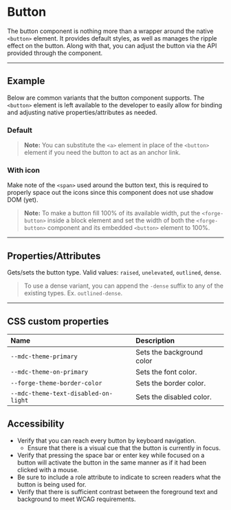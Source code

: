 
<PageSection>

# Button

The button component is nothing more than a wrapper around the native `<button>` element. It provides default styles, as well as manages the
ripple effect on the button. Along with that, you can adjust the button via the API provided through the component.

</PageSection>

---

<PageSection>

## Example

Below are common variants that the button component supports. The `<button>` element is left available to the developer to easily allow for binding and
adjusting native properties/attributes as needed.

### Default

<LiveDemo dense codeHtml={ButtonDefaultCodeHtml()}>
  <ButtonDemo />
</LiveDemo>

> **Note:** You can substitute the `<a>` element in place of the `<button>` element if you need the button to act as an anchor link.

### With icon

Make note of the `<span>` used around the button text, this is required to properly space out the icons since this component does not use shadow DOM (yet).

<LiveDemo dense codeHtml={ButtonWithIconCodeHtml()}>
  <ButtonDemo type="outlined" hasTrailingIcon />
</LiveDemo>

> **Note:** To make a button fill 100% of its available width, put the `<forge-button>` inside a block element and set
> the width of both the `<forge-button>` component and its embedded `<button>` element to 100%.

</PageSection>

---

<PageSection>

## Properties/Attributes

<PropertyDef name="type" type="string" defaultValue="undefined">

Gets/sets the button type. Valid values: `raised`, `unelevated`, `outlined`, `dense`.
  
</PropertyDef>

> To use a dense variant, you can append the `-dense` suffix to any of the existing types. Ex. `outlined-dense`.

</PageSection>

---

<PageSection>

## CSS custom properties

| Name                                    | Description
| :---------------------------------------| :----------------
| `--mdc-theme-primary`                   | Sets the background color
| `--mdc-theme-on-primary`                | Sets the font color.
| `--forge-theme-border-color`            | Sets the border color.
| `--mdc-theme-text-disabled-on-light`    | Sets the disabled color.

</PageSection>

<PageSection>

## Accessibility

- Verify that you can reach every button by keyboard navigation.
    - Ensure that there is a visual cue that the button is currently in focus.
- Verify that pressing the space bar or enter key while focused on a button will activate the button in the same manner as if it had been clicked with a mouse.
- Be sure to include a role attribute to indicate to screen readers what the button is being used for.
- Verify that there is sufficient contrast between the foreground text and background to meet WCAG requirements.

</PageSection>

